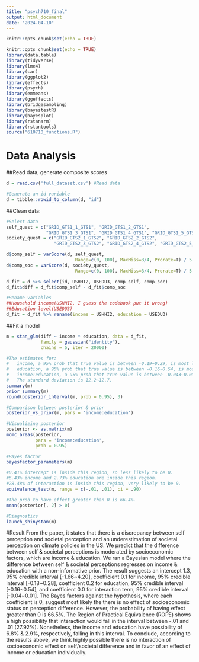 ---
title: "psych710_final"
output: html_document
date: "2024-04-10"
---

```{r setup, include=FALSE}
knitr::opts_chunk$set(echo = TRUE)
```

```{r, include=FALSE}
knitr::opts_chunk$set(echo = TRUE)
library(data.table)
library(tidyverse)
library(lme4)
library(car)
library(ggplot2)
library(effects)
library(psych)
library(emmeans)
library(ggeffects)
library(bridgesampling)
library(bayestestR)
library(bayesplot)
library(rstanarm)
library(rstantools)
source("610710_functions.R")

```
# Data Analysis

##Read data, generate composite scores
```{r}
d = read.csv('full_dataset.csv') #Read data

#Generate an id variable
d = tibble::rowid_to_column(d, "id")
```

##Clean data: 
```{r}
#Select data
self_quest = c("GRID_GTS1_1_GTS1", "GRID_GTS1_2_GTS1", 
               "GRID_GTS1_3_GTS1", "GRID_GTS1_4_GTS1", "GRID_GTS1_5_GTS1")
society_quest = c("GRID_GTS2_1_GTS2", "GRID_GTS2_2_GTS2",
                  "GRID_GTS2_3_GTS2", "GRID_GTS2_4_GTS2", "GRID_GTS2_5_GTS2")

d$comp_self = varScore(d, self_quest, 
                          Range=c(0, 100), MaxMiss=3/4, Prorate=T) / 5 
d$comp_soc = varScore(d, society_quest, 
                          Range=c(0, 100), MaxMiss=3/4, Prorate=T) / 5 

d_fit = d %>% select(id, USHHI2, USEDU3, comp_self, comp_soc)
d_fit$diff = d_fit$comp_self - d_fit$comp_soc

#Rename variables
##Household income(USHHI2, I guess the codebook put it wrong)
##Education level(USEDU3)
d_fit = d_fit %>% rename(income = USHHI2, education = USEDU3)
```

##Fit a model
```{r}
m = stan_glm(diff ~ income * education, data = d_fit, 
             family = gaussian("identity"), 
             chains = 5, iter = 20000)

#The estimates for:
#   income, a 95% prob that true value is between -0.19~0.29, is most likely 0.1;
#   education, a 95% prob that true value is between -0.16~0.54, is most likely 0.2;
#   income:education, a 95% prob that true value is between -0.043~0.009, is most likely 0.0.
#   The standard deviation is 12.2~12.7.
summary(m)
prior_summary(m)
round(posterior_interval(m, prob = 0.95), 3)

#Comparison between posterior & prior
posterior_vs_prior(m, pars = 'income:education')

#Visualizing posterior
posterior <- as.matrix(m)
mcmc_areas(posterior,
           pars = 'income:education',
           prob = 0.95)

#Bayes factor
bayesfactor_parameters(m)

#0.41% intercept is inside this region, so less likely to be 0.
#6.43% income and 2.73% education are inside this region.
#28.48% of interaction is inside this region, very likely to be 0.
equivalence_test(m, range = c(-.01, .01), ci = .90)

#The prob to have effect greater than 0 is 66.4%.
mean(posterior[, 2] > 0)

#Diagnostics
launch_shinystan(m)
```

#Result
  From the paper, it states that there is a discrepancy between self perception and societal perception and an underestimation of societal perception on climate policies in the US. We predict that the difference between self & societal perceptions is moderated by socioeconomic factors, which are income & education.
  We ran a Bayesian model where the difference between self & societal perceptions regresses on income & education with a non-informative prior. The result suggests an intercept 1.3, 95% credible interval [-1.66~4.20], coefficient 0.1 for income, 95% credible interval [-0.18~0.28], coefficient 0.2 for education, 95% credible interval [-0.16~0.54], and coefficient 0.0 for interaction term, 95% credible interval [-0.04~0.01]. The Bayes factors against the hypothesis, where each coefficient is 0, suggest most likely the there is no effect of socioeconomic status on perception difference. However, the probability of having effect greater than 0 is 66.5%. The Region of Practical Equivalence (ROPE) shows a high possibility that interaction would fall in the interval between -.01 and .01 (27.92%). Nonetheless, the income and education have possibility of 6.8% & 2.9%, respectively, falling in this interval.
  To conclude, according to the results above, we think highly possible there is no interaction of socioeconomic effect on self/societal difference and in favor of an effect of income or education individually.